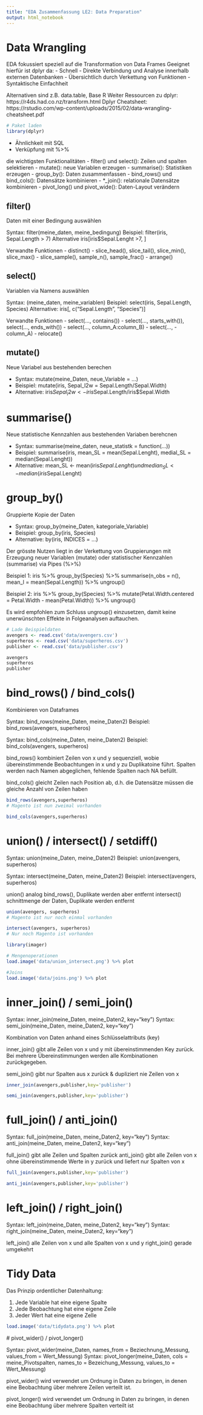 ```yaml
---
title: "EDA Zusammenfassung LE2: Data Preparation"
output: html_notebook
---
```


# Data Wrangling

EDA fokussiert speziell auf die Transformation von Data Frames
Geeignet hierfür ist dplyr da:
- Schnell
- Direkte Verbindung und Analyse innerhalb externen Datenbanken
- Übersichtlich durch Verkettung von Funktionen
- Syntaktische Einfachheit

Alternativen sind z.B. data.table, Base R
Weiter Ressourcen zu dplyr:
https://r4ds.had.co.nz/transform.html
Dplyr Cheatsheet: https://rstudio.com/wp-content/uploads/2015/02/data-wrangling-cheatsheet.pdf


```r
# Paket laden
library(dplyr)
```

- Ähnlichkeit mit SQL
- Verküpfung mit %>%

die wichtigsten Funktionalitäten
- filter() und select(): Zeilen und spalten selektieren
- mutate(): neue Variablen erzeugen
- summarise(): Statistiken erzeugen
- group_by(): Daten zusammenfassen
- bind_rows() und bind_cols(): Datensätze kombinieren
- *_join(): relationale Datensätze kombinieren
- pivot_long() und pivot_wide(): Daten-Layout verändern

## filter()
Daten mit einer Bedingung auswählen

Syntax: filter(meine_daten, meine_bedingung)
Beispiel: filter(iris, Sepal.Length > 7)
Alternative iris[iris$Sepal.Lenght >7, ]

Verwandte Funktionen
- distinct()
- slice_head(), slice_tail(), slice_min(), slice_max()
- slice_sample(), sample_n(), sample_frac()
- arrange()

## select()
Variablen via Namens auswählen

Syntax: (meine_daten, meine_variablen)
Beispiel: select(iris, Sepal.Length, Species)
Alternative: iris[, c("Sepal.Length", "Species")]

Verwandte Funktionen
- select(..., contains())
- select(..., starts_with()), select(..., ends_with())
- select(..., column_A:column_B)
- select(..., -column_A)
- relocate()

## mutate()
Neue Variabel aus bestehenden berechen

- Syntax: mutate(meine_Daten, neue_Variable = ...)
- Beispiel: mutate(iris, Sepal_l2w = Sepal.Length/Sepal.Width)
- Alternative: iris$Sepal_l2w <- iris$Sepal.Length/iris$Sepal.Width

# summarise()
Neue statistische Kennzahlen aus bestehenden Variaben berehcnen

- Syntax: summarise(meine_daten, neue_statistk = function(...))
- Beispiel: summarise(iris, mean_SL = mean(Sepal.Lenght), medial_SL = median(Sepal.Lenght))
- Alternative: mean_SL <- mean(iris$Sepal.Lenght) und median_SL <- median(iris$Sepal.Lenght)

# group_by()
Gruppierte Kopie der Daten

- Syntax: group_by(meine_Daten, kategoriale_Variable)
- Beispiel: group_by(iris, Species)
- Alternative: by(iris, INDICES = ...)

Der grösste Nutzen liegt in der Verkettung von Gruppierungen mit Erzeugung neuer Variablen (mutate) oder statistischer Kennzahlen (summarise) via Pipes (%>%)

Beispiel 1: iris %>% group_by(Species) %>% summarise(n_obs = n(), mean_l = mean(Sepal.Length)) %>% ungroup()

Beispiel 2: iris %>% group_by(Species) %>% mutate(Petal.Width.centered = Petal.Width - mean(Petal.Width)) %>% ungroup()

Es wird empfohlen zum Schluss ungroup() einzusetzen, damit keine unerwünschten Effekte in Folgeanalysen auftauchen.

```r
# Lade Beispieldaten
avengers <- read.csv('data/avengers.csv')
superheros <- read.csv('data/superheros.csv')
publisher <- read.csv('data/publisher.csv')

avengers
superheros
publisher
```


# bind_rows() / bind_cols()
Kombinieren von Dataframes

Syntax: bind_rows(meine_Daten, meine_Daten2)
Beispiel: bind_rows(avengers, superheros)

Syntax: bind_cols(meine_Daten, meine_Daten2)
Beispiel: bind_cols(avengers, superheros)

bind_rows() kombiniert Zeilen von x und y sequenziell, wobie übereinstimmende Beobachtungen in x und y zu Duplikatoine führt. Spalten werden nach Namen abgeglichen, fehlende Spalten nach NA befüllt.

bind_cols() gleicht Zeilen nach Position ab, d.h. die Datensätze müssen die gleiche Anzahl von Zeilen haben

```r
bind_rows(avengers,superheros)
# Magento ist nun zweimal vorhanden

bind_cols(avengers,superheros)
```

# union() / intersect() / setdiff()

Syntax: union(meine_Daten, meine_Daten2)
Beispiel: union(avengers, superheros)

Syntax: intersect(meine_Daten, meine_Daten2)
Beispiel: intersect(avengers, superheros)

union() analog bind_rows(), Duplikate werden aber entfernt
intersect() schnittmenge der Daten, Duplikate werden entfernt

```r
union(avengers, superheros)
# Magento ist nur noch einmal vorhanden

intersect(avengers, superheros)
# Nur noch Magento ist vorhanden
```

```r
library(imager)

# Mengenoperationen
load.image('data/union_intersect.png') %>% plot

#Joins
load.image('data/joins.png') %>% plot

```

# inner_join() / semi_join()

Syntax: inner_join(meine_Daten, meine_Daten2, key="key")
Syntax: semi_join(meine_Daten, meine_Daten2, key="key")

Kombination von Daten anhand eines Schlüsselattributs (key)

inner_join() gibt alle Zeilen von x und y mit übereinstimmenden Key zurück. Bei mehrere Übereinstimmungen werden alle Kombinationen zurückgegeben.

semi_join() gibt nur Spalten aus x zurück & dupliziert nie Zeilen von x

```r
inner_join(avengers,publisher,key='publisher')

semi_join(avengers,publisher,key='publisher')
```


# full_join() / anti_join()

Syntax: full_join(meine_Daten, meine_Daten2, key="key")
Syntax: anti_join(meine_Daten, meine_Daten2, key="key")

full_join() gibt alle Zeilen und Spalten zurück
anti_join() gibt alle Zeilen von x ohne übereinstimmende Werte in y zurück und liefert nur Spalten von x

```r
full_join(avengers,publisher,key='publisher')

anti_join(avengers,publisher,key='publisher')
```

# left_join() / right_join()

Syntax: left_join(meine_Daten, meine_Daten2, key="key")
Syntax: right_join(meine_Daten, meine_Daten2, key="key")

left_join() alle Zeilen von x und alle Spalten von x und y
right_join() gerade umgekehrt

# Tidy Data

Das Prinzip ordentlicher Datenhaltung:

1. Jede Variable hat eine eigene Spalte
2. Jede Beobachtung hat eine eigene Zeile
3. Jeder Wert hat eine eigene Zelle

```r
load.image('data/tidydata.png') %>% plot
```

# pivot_wider() / pivot_longer()

Syntax: pivot_wider(meine_Daten, names_from = Beziechnung_Messung, values_from = Wert_Messung)
Syntax: pivot_longer(meine_Daten, cols = meine_Pivotspalten, names_to = Bezeichung_Messung, values_to = Wert_Messung)

pivot_wider() wird verwendet um Ordnung in Daten zu bringen, in denen eine Beobachtung über mehrere Zeilen verteilt ist.

pivot_longer() wird verwendet um Ordnung in Daten zu bringen, in denen eine Beobachtung über mehrere Spalten verteilt ist
